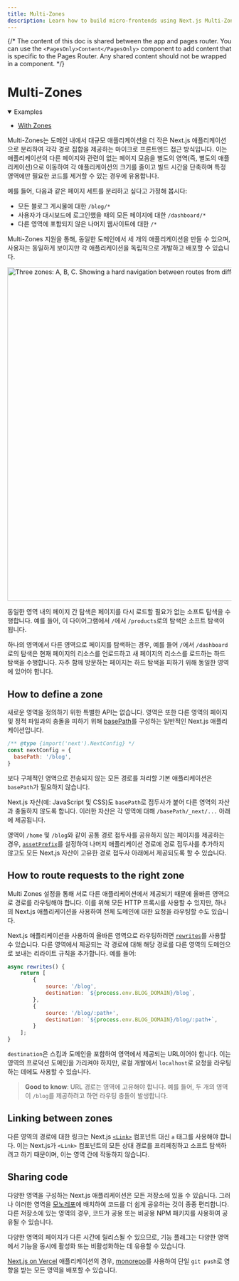 ```yaml
---
title: Multi-Zones
description: Learn how to build micro-frontends using Next.js Multi-Zones to deploy multiple Next.js apps under a single domain.
---
```


{/* The content of this doc is shared between the app and pages router. You can use the `<PagesOnly>Content</PagesOnly>` component to add content that is specific to the Pages Router. Any shared content should not be wrapped in a component. */}

# Multi-Zones

<details open>
  <summary>Examples</summary>

- [With Zones](https://github.com/vercel/next.js/tree/canary/examples/with-zones)

</details>

Multi-Zones는 도메인 내에서 대규모 애플리케이션을 더 작은 Next.js 애플리케이션으로 분리하여 각각 경로 집합을 제공하는 마이크로 프론트엔드 접근 방식입니다. 이는 애플리케이션의 다른 페이지와 관련이 없는 페이지 모음을 별도의 영역(즉, 별도의 애플리케이션)으로 이동하여 각 애플리케이션의 크기를 줄이고 빌드 시간을 단축하며 특정 영역에만 필요한 코드를 제거할 수 있는 경우에 유용합니다.

예를 들어, 다음과 같은 페이지 세트를 분리하고 싶다고 가정해 봅시다:

- 모든 블로그 게시물에 대한 `/blog/*`
- 사용자가 대시보드에 로그인했을 때의 모든 페이지에 대한 `/dashboard/*`
- 다른 영역에 포함되지 않은 나머지 웹사이트에 대한 `/*`

Multi-Zones 지원을 통해, 동일한 도메인에서 세 개의 애플리케이션을 만들 수 있으며, 사용자는 동일하게 보이지만 각 애플리케이션을 독립적으로 개발하고 배포할 수 있습니다.

<Image
  alt="Three zones: A, B, C. Showing a hard navigation between routes from different zones, and soft navigations between routes within the same zone."
  srcLight="/docs/light/multi-zones.png"
  srcDark="/docs/dark/multi-zones.png"
  width="1600"
  height="750"
/>

동일한 영역 내의 페이지 간 탐색은 페이지를 다시 로드할 필요가 없는 소프트 탐색을 수행합니다. 예를 들어, 이 다이어그램에서 `/`에서 `/products`로의 탐색은 소프트 탐색이 됩니다.

하나의 영역에서 다른 영역으로 페이지를 탐색하는 경우, 예를 들어 `/`에서 `/dashboard`로의 탐색은 현재 페이지의 리소스를 언로드하고 새 페이지의 리소스를 로드하는 하드 탐색을 수행합니다. 자주 함께 방문하는 페이지는 하드 탐색을 피하기 위해 동일한 영역에 있어야 합니다.

## How to define a zone

새로운 영역을 정의하기 위한 특별한 API는 없습니다. 영역은 또한 다른 영역의 페이지 및 정적 파일과의 충돌을 피하기 위해 [basePath](/docs/app/api-reference/next-config-js/basePath)를 구성하는 일반적인 Next.js 애플리케이션입니다.

```js filename="next.config.js"
/** @type {import('next').NextConfig} */
const nextConfig = {
  basePath: '/blog',
}
```

보다 구체적인 영역으로 전송되지 않는 모든 경로를 처리할 기본 애플리케이션은 `basePath`가 필요하지 않습니다.

Next.js 자산(예: JavaScript 및 CSS)도 `basePath`로 접두사가 붙어 다른 영역의 자산과 충돌하지 않도록 합니다. 이러한 자산은 각 영역에 대해 `/basePath/_next/...` 아래에 제공됩니다.

영역이 `/home` 및 `/blog`와 같이 공통 경로 접두사를 공유하지 않는 페이지를 제공하는 경우, [`assetPrefix`](/docs/app/api-reference/next-config-js/assetPrefix)를 설정하여 나머지 애플리케이션 경로에 경로 접두사를 추가하지 않고도 모든 Next.js 자산이 고유한 경로 접두사 아래에서 제공되도록 할 수 있습니다.

## How to route requests to the right zone

Multi Zones 설정을 통해 서로 다른 애플리케이션에서 제공되기 때문에 올바른 영역으로 경로를 라우팅해야 합니다. 이를 위해 모든 HTTP 프록시를 사용할 수 있지만, 하나의 Next.js 애플리케이션을 사용하여 전체 도메인에 대한 요청을 라우팅할 수도 있습니다.

Next.js 애플리케이션을 사용하여 올바른 영역으로 라우팅하려면 [`rewrites`](/docs/app/api-reference/next-config-js/rewrites)를 사용할 수 있습니다. 다른 영역에서 제공되는 각 경로에 대해 해당 경로를 다른 영역의 도메인으로 보내는 리라이트 규칙을 추가합니다. 예를 들어:

```js filename="next.config.js"
async rewrites() {
    return [
        {
            source: '/blog',
            destination: `${process.env.BLOG_DOMAIN}/blog`,
        },
        {
            source: '/blog/:path+',
            destination: `${process.env.BLOG_DOMAIN}/blog/:path+`,
        }
    ];
}
```

`destination`은 스킴과 도메인을 포함하여 영역에서 제공되는 URL이어야 합니다. 이는 영역의 프로덕션 도메인을 가리켜야 하지만, 로컬 개발에서 `localhost`로 요청을 라우팅하는 데에도 사용할 수 있습니다.

> **Good to know**: URL 경로는 영역에 고유해야 합니다. 예를 들어, 두 개의 영역이 `/blog`를 제공하려고 하면 라우팅 충돌이 발생합니다.

## Linking between zones

다른 영역의 경로에 대한 링크는 Next.js [`<Link>`](/docs/pages/api-reference/components/link) 컴포넌트 대신 `a` 태그를 사용해야 합니다. 이는 Next.js가 `<Link>` 컴포넌트의 모든 상대 경로를 프리페칭하고 소프트 탐색하려고 하기 때문이며, 이는 영역 간에 작동하지 않습니다.

## Sharing code

다양한 영역을 구성하는 Next.js 애플리케이션은 모든 저장소에 있을 수 있습니다. 그러나 이러한 영역을 [모노레포](https://en.wikipedia.org/wiki/Monorepo)에 배치하여 코드를 더 쉽게 공유하는 것이 종종 편리합니다. 다른 저장소에 있는 영역의 경우, 코드가 공용 또는 비공용 NPM 패키지를 사용하여 공유될 수 있습니다.

다양한 영역의 페이지가 다른 시간에 릴리스될 수 있으므로, 기능 플래그는 다양한 영역에서 기능을 동시에 활성화 또는 비활성화하는 데 유용할 수 있습니다.

[Next.js on Vercel](https://vercel.com?utm_source=next-site&utm_medium=docs&utm_campaign=next-website) 애플리케이션의 경우, [monorepo](https://vercel.com/blog/monorepos-are-changing-how-teams-build-software?utm_source=next-site&utm_medium=docs&utm_campaign=next-website)를 사용하여 단일 `git push`로 영향을 받는 모든 영역을 배포할 수 있습니다.
